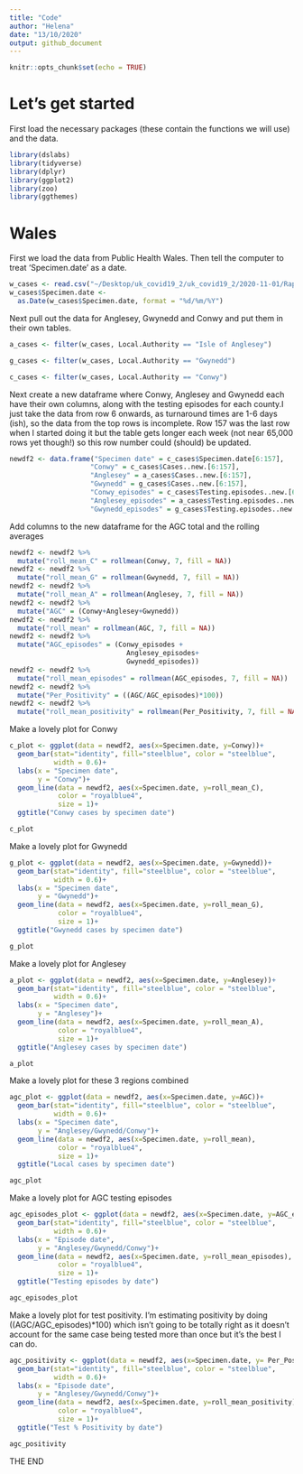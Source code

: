 ```yaml
---
title: "Code"
author: "Helena"
date: "13/10/2020"
output: github_document
---
```


```r
knitr::opts_chunk$set(echo = TRUE)
```

# Let's get started

First load the necessary packages (these contain the functions we will use) and the data. 

```r
library(dslabs)
library(tidyverse)
library(dplyr)
library(ggplot2)
library(zoo)
library(ggthemes)
```


# Wales

First we load the data from Public Health Wales. Then tell the computer to treat 'Specimen.date' as a date. 

```r
w_cases <- read.csv("~/Desktop/uk_covid19_2/uk_covid19_2/2020-11-01/Rapid COVID-19 surveillance data(1).csv", header=TRUE)
w_cases$Specimen.date <- 
  as.Date(w_cases$Specimen.date, format = "%d/%m/%Y")
```

Next pull out the data for Anglesey, Gwynedd and Conwy and put them in their own tables.

```r
a_cases <- filter(w_cases, Local.Authority == "Isle of Anglesey")

g_cases <- filter(w_cases, Local.Authority == "Gwynedd")

c_cases <- filter(w_cases, Local.Authority == "Conwy")
```

Next create a new dataframe where Conwy, Anglesey and Gwynedd each have their own columns, along with the testing episodes for each county.I just take the data from row 6 onwards, as turnaround times are 1-6 days (ish), so the data from the top rows is incomplete. Row 157 was the last row when I started doing it but the table gets longer each week (not near 65,000 rows yet though!) so this row number could (should) be updated.

```r
newdf2 <- data.frame("Specimen date" = c_cases$Specimen.date[6:157],
                    "Conwy" = c_cases$Cases..new.[6:157],
                    "Anglesey" = a_cases$Cases..new.[6:157],
                    "Gwynedd" = g_cases$Cases..new.[6:157],
                    "Conwy_episodes" = c_cases$Testing.episodes..new.[6:157],
                    "Anglesey_episodes" = a_cases$Testing.episodes..new.[6:157],
                    "Gwynedd_episodes" = g_cases$Testing.episodes..new.[6:157])
```

Add columns to the new dataframe for the AGC total and the rolling averages

```r
newdf2 <- newdf2 %>% 
  mutate("roll_mean_C" = rollmean(Conwy, 7, fill = NA))
newdf2 <- newdf2 %>% 
  mutate("roll_mean_G" = rollmean(Gwynedd, 7, fill = NA))
newdf2 <- newdf2 %>% 
  mutate("roll_mean_A" = rollmean(Anglesey, 7, fill = NA))
newdf2 <- newdf2 %>% 
  mutate("AGC" = (Conwy+Anglesey+Gwynedd))
newdf2 <- newdf2 %>% 
  mutate("roll_mean" = rollmean(AGC, 7, fill = NA))
newdf2 <- newdf2 %>% 
  mutate("AGC_episodes" = (Conwy_episodes +
                             Anglesey_episodes+
                             Gwynedd_episodes))
newdf2 <- newdf2 %>% 
  mutate("roll_mean_episodes" = rollmean(AGC_episodes, 7, fill = NA))
newdf2 <- newdf2 %>% 
  mutate("Per_Positivity" = ((AGC/AGC_episodes)*100))
newdf2 <- newdf2 %>% 
  mutate("roll_mean_positivity" = rollmean(Per_Positivity, 7, fill = NA))
```

Make a lovely plot for Conwy
```r
c_plot <- ggplot(data = newdf2, aes(x=Specimen.date, y=Conwy))+
  geom_bar(stat="identity", fill="steelblue", color = "steelblue",
           width = 0.6)+
  labs(x = "Specimen date",
       y = "Conwy")+
  geom_line(data = newdf2, aes(x=Specimen.date, y=roll_mean_C), 
            color = "royalblue4",
            size = 1)+
  ggtitle("Conwy cases by specimen date")

c_plot
```

Make a lovely plot for Gwynedd
```r
g_plot <- ggplot(data = newdf2, aes(x=Specimen.date, y=Gwynedd))+
  geom_bar(stat="identity", fill="steelblue", color = "steelblue",
           width = 0.6)+
  labs(x = "Specimen date",
       y = "Gwynedd")+
  geom_line(data = newdf2, aes(x=Specimen.date, y=roll_mean_G), 
            color = "royalblue4",
            size = 1)+
  ggtitle("Gwynedd cases by specimen date")

g_plot
```

Make a lovely plot for Anglesey
```r
a_plot <- ggplot(data = newdf2, aes(x=Specimen.date, y=Anglesey))+
  geom_bar(stat="identity", fill="steelblue", color = "steelblue",
           width = 0.6)+
  labs(x = "Specimen date",
       y = "Anglesey")+
  geom_line(data = newdf2, aes(x=Specimen.date, y=roll_mean_A), 
            color = "royalblue4",
            size = 1)+
  ggtitle("Anglesey cases by specimen date")

a_plot
```

Make a lovely plot for these 3 regions combined
```r
agc_plot <- ggplot(data = newdf2, aes(x=Specimen.date, y=AGC))+
  geom_bar(stat="identity", fill="steelblue", color = "steelblue",
           width = 0.6)+
  labs(x = "Specimen date",
       y = "Anglesey/Gwynedd/Conwy")+
  geom_line(data = newdf2, aes(x=Specimen.date, y=roll_mean), 
            color = "royalblue4",
            size = 1)+
  ggtitle("Local cases by specimen date")

agc_plot
```

Make a lovely plot for AGC testing episodes
```r
agc_episodes_plot <- ggplot(data = newdf2, aes(x=Specimen.date, y=AGC_episodes))+
  geom_bar(stat="identity", fill="steelblue", color = "steelblue",
           width = 0.6)+
  labs(x = "Episode date",
       y = "Anglesey/Gwynedd/Conwy")+
  geom_line(data = newdf2, aes(x=Specimen.date, y=roll_mean_episodes), 
            color = "royalblue4",
            size = 1)+
  ggtitle("Testing episodes by date")

agc_episodes_plot
```

Make a lovely plot for test positivity. I'm estimating positivity by doing ((AGC/AGC_episodes)*100) which isn't going to be totally right as it doesn't account for the same case being tested more than once but it's the best I can do.
```r
agc_positivity <- ggplot(data = newdf2, aes(x=Specimen.date, y= Per_Positivity))+
  geom_bar(stat="identity", fill="steelblue", color = "steelblue",
           width = 0.6)+
  labs(x = "Episode date",
       y = "Anglesey/Gwynedd/Conwy")+
  geom_line(data = newdf2, aes(x=Specimen.date, y=roll_mean_positivity), 
            color = "royalblue4",
            size = 1)+
  ggtitle("Test % Positivity by date")

agc_positivity
```

THE END
